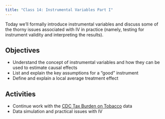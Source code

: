 ```yaml
---
title: "Class 14: Instrumental Variables Part I"
---
```


Today we'll formally introduce instrumental variables and discuss some of the thorny issues associated with IV in practice (namely, testing for instrument validity and interpreting the results).


## Objectives

- Understand the concept of instrumental variables and how they can be used to estimate causal effects
- List and explain the key assumptions for a "good" instrument
- Define and explain a local average treatment effect


## Activities 

- Continue work with the [CDC Tax Burden on Tobacco](https://github.com/imccart/CDC-Tobacco) data
- Data simulation and practical issues with IV
